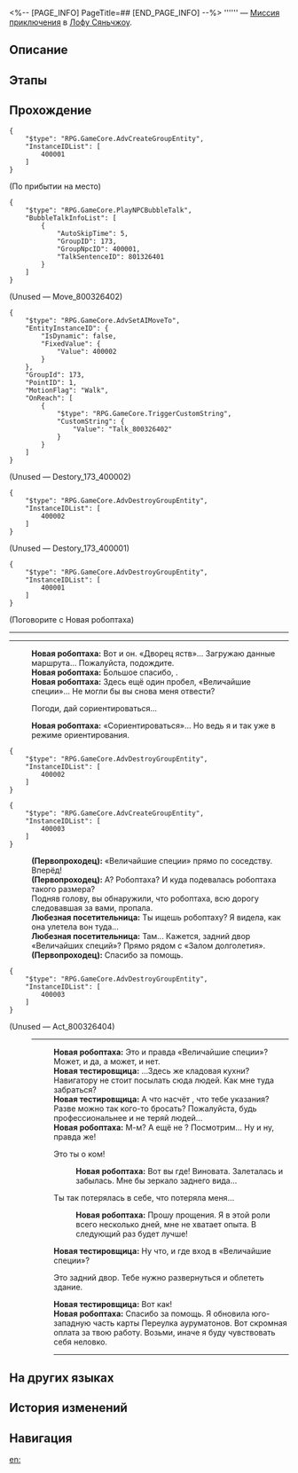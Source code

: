 <%-- [PAGE_INFO]
PageTitle=##
[END_PAGE_INFO] --%>
{{Дополнить|Диалоги.}}
{{Миссия Инфобокс
|id              = 8003264
|Название        = 
|Изображение     = Миссия .png
|Тип             = Миссия приключения
|Событие         = 
|Глава           = 
|Условия         = Завершена [[Миссия приключения]] «[[Управление причалом II]]»
|Персонажи       = Любезная посетительница; Новая робоптаха; Новая тестировщица; Первопроходец
|СтартЛокация    = [[Лофу Сяньчжоу]] — [[Переулок ауруматонов]]
|Мир             = Лофу Сяньчжоу
|Предыдущая      = Управление причалом II
|Следующая       = 
|Награды         = Свидетельство процветания*2
}}
'''''' — [[Миссия приключения]] в [[Лофу Сяньчжоу]].

==Описание==
{{Описание|<!--официальное описание из Перекрёстка судеб-->}}

==Этапы==


==Прохождение==
{{Дополнить}}

<pre>{
	"$type": "RPG.GameCore.AdvCreateGroupEntity",
	"InstanceIDList": [
		400001
	]
}</pre>

;(По прибытии на место)
<pre>{
	"$type": "RPG.GameCore.PlayNPCBubbleTalk",
	"BubbleTalkInfoList": [
		{
			"AutoSkipTime": 5,
			"GroupID": 173,
			"GroupNpcID": 400001,
			"TalkSentenceID": 801326401
		}
	]
}</pre>
;(Unused &mdash; Move_800326402)
<pre>{
	"$type": "RPG.GameCore.AdvSetAIMoveTo",
	"EntityInstanceID": {
		"IsDynamic": false,
		"FixedValue": {
			"Value": 400002
		}
	},
	"GroupId": 173,
	"PointID": 1,
	"MotionFlag": "Walk",
	"OnReach": [
		{
			"$type": "RPG.GameCore.TriggerCustomString",
			"CustomString": {
				"Value": "Talk_800326402"
			}
		}
	]
}</pre>

;(Unused &mdash; Destory_173_400002)
<pre>{
	"$type": "RPG.GameCore.AdvDestroyGroupEntity",
	"InstanceIDList": [
		400002
	]
}</pre>

;(Unused &mdash; Destory_173_400001)
<pre>{
	"$type": "RPG.GameCore.AdvDestroyGroupEntity",
	"InstanceIDList": [
		400001
	]
}</pre>

;(Поговорите с Новая робоптаха)
----
----
:'''Новая робоптаха:''' Вот и он. «Дворец яств»... Загружаю данные маршрута... Пожалуйста, подождите.
:'''Новая робоптаха:''' Большое спасибо, {{MC|ж=госпожа|м=господин}}.
:'''Новая робоптаха:''' Здесь ещё один пробел, «Величайшие специи»... Не могли бы вы снова меня отвести?
:{{Диалог|Стрелка}} Погоди, дай сориентироваться...
:'''Новая робоптаха:''' «Сориентироваться»... Но ведь я и так уже в режиме ориентирования.
:{{Black Screen|Вы точно не уверены, где сейчас находитесь, и поэтому заглянули в карту на смартфоне.}}
<pre>{
	"$type": "RPG.GameCore.AdvDestroyGroupEntity",
	"InstanceIDList": [
		400002
	]
}</pre>
<pre>{
	"$type": "RPG.GameCore.AdvCreateGroupEntity",
	"InstanceIDList": [
		400003
	]
}</pre>
:{{Black Screen|Вы точно не уверены, где сейчас находитесь, и поэтому заглянули в карту на смартфоне.}}
:'''(Первопроходец):''' «Величайшие специи» прямо по соседству. Вперёд!
:'''(Первопроходец):''' А? Робоптаха? И куда подевалась робоптаха такого размера?
:Подняв голову, вы обнаружили, что робоптаха, всю дорогу следовавшая за вами, пропала.
:'''Любезная посетительница:''' Ты ищешь робоптаху? Я видела, как она улетела вон туда...
:'''Любезная посетительница:''' Там... Кажется, задний двор «Величайших специй»? Прямо рядом с «Залом долголетия».
:'''(Первопроходец):''' Спасибо за помощь.
:{{Black Screen|Ты ищешь робоптаху? Я видела, как она улетела вон туда...}}
<pre>{
	"$type": "RPG.GameCore.AdvDestroyGroupEntity",
	"InstanceIDList": [
		400003
	]
}</pre>
:{{Black Screen|Ты ищешь робоптаху? Я видела, как она улетела вон туда...}}
;(Unused &mdash; Act_800326404)
:----
::'''Новая робоптаха:''' Это и правда «Величайшие специи»? Может, и да, а может, и нет.
::'''Новая тестировщица:''' ...Здесь же кладовая кухни? Навигатору не стоит посылать сюда людей. Как мне туда забраться?
::'''Новая тестировщица:''' А что насчёт {{MC|ж=той любезной девушки|м=того любезного юноши}}, что {{MC|м=давал|ж=давала}} тебе указания? Разве можно так кого-то бросать? Пожалуйста, будь профессиональнее и не теряй людей...
::'''Новая робоптаха:''' М-м? А {{MC|ж=она|м=он}} ещё не {{MC|ж=вернулась|м=вернулся}}? Посмотрим... Ну и ну, правда же!
::{{Диалог|Стрелка}} Это ты о ком!
:::'''Новая робоптаха:''' Вот вы где! Виновата. Залеталась и забылась. Мне бы зеркало заднего вида...
::{{Диалог|Стрелка}} Ты так потерялась в себе, что потеряла меня...
:::'''Новая робоптаха:''' Прошу прощения. Я в этой роли всего несколько дней, мне не хватает опыта. В следующий раз будет лучше!
::'''Новая тестировщица:''' Ну что, и где вход в «Величайшие специи»?
::{{Диалог|Стрелка}} Это задний двор. Тебе нужно развернуться и облететь здание.
::'''Новая тестировщица:''' Вот как!
::'''Новая робоптаха:''' Спасибо за помощь. Я обновила юго-западную часть карты Переулка ауруматонов. Вот скромная оплата за твою работу. Возьми, иначе я буду чувствовать себя неловко.
::----
{{Диалог Конец}}

==На других языках==
{{На других языках
|en   = 
|zhs  = 
|zht  = 
|ja   = 
|ko   = 
|es   = 
|fr   = 
|ru   = 
|th   = 
|vi   = 
|de   = 
|id   = 
|pt   = 
}}

==История изменений==
{{История изменений|3.5}}

==Навигация==
{{Миссия приключения Навбокс|Глава }}

[[en:]]
